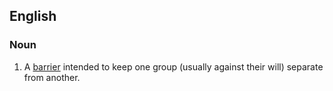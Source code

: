 ==English==

===Noun===
{{en-noun|sg=[[ghetto]] [[fence]]}}

# A [[barrier]] intended to keep one group (usually against their will) separate from another.